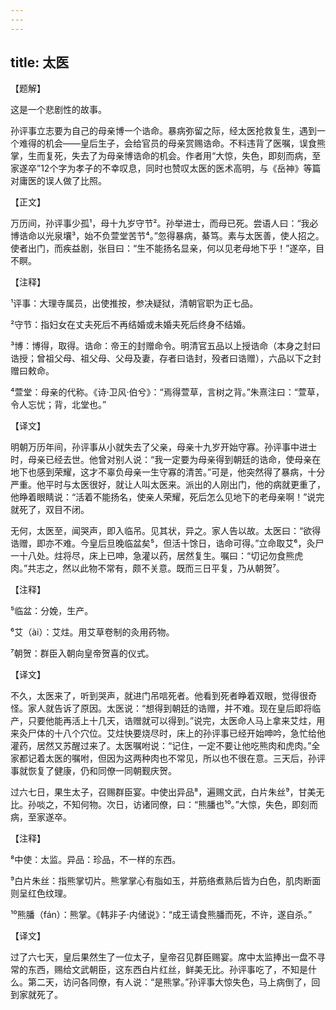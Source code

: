 ```yaml
---
---
---
```

title: 太医
---




【题解】


这是一个悲剧性的故事。

孙评事立志要为自己的母亲博一个诰命。暴病弥留之际，经太医抢救复生，遇到一个难得的机会——皇后生子，会给官员的母亲赏赐诰命。不料违背了医嘱，误食熊掌，生而复死，失去了为母亲博诰命的机会。作者用“大惊，失色，即刻而病，至家遂卒”12个字为孝子的不幸叹息，同时也赞叹太医的医术高明，与《岳神》等篇对庸医的误人做了比照。

【正文】

万历间，孙评事少孤¹，母十九岁守节²。孙举进士，而母已死。尝语人曰：“我必博诰命以光泉壤³，始不负萱堂苦节⁴。”忽得暴病，綦笃。素与太医善，使人招之。使者出门，而疾益剧，张目曰：“生不能扬名显亲，何以见老母地下乎！”遂卒，目不瞑。





【注释】


¹评事：大理寺属员，出使推按，参决疑狱，清朝官职为正七品。

²守节：指妇女在丈夫死后不再结婚或未婚夫死后终身不结婚。

³博：博得，取得。诰命：帝王的封赠命令。明清官五品以上授诰命（本身之封曰诰授；曾祖父母、祖父母、父母及妻，存者曰诰封，殁者曰诰赠），六品以下之封赠曰敕命。

⁴萱堂：母亲的代称。《诗·卫风·伯兮》：“焉得萱草，言树之背。”朱熹注曰：“萱草，令人忘忧；背，北堂也。”





【译文】


明朝万历年间，孙评事从小就失去了父亲，母亲十九岁开始守寡。孙评事中进士时，母亲已经去世。他曾对别人说：“我一定要为母亲得到朝廷的诰命，使母亲在地下也感到荣耀，这才不辜负母亲一生守寡的清苦。”可是，他突然得了暴病，十分严重。他平时与太医很好，就让人叫太医来。派出的人刚出门，他的病就更重了，他睁着眼睛说：“活着不能扬名，使亲人荣耀，死后怎么见地下的老母亲啊！”说完就死了，双目不闭。

无何，太医至，闻哭声，即入临吊。见其状，异之。家人告以故。太医曰：“欲得诰赠，即亦不难。今皇后旦晚临盆矣⁵，但活十馀日，诰命可得。”立命取艾⁶，灸尸一十八处。炷将尽，床上已呻，急灌以药，居然复生。嘱曰：“切记勿食熊虎肉。”共志之，然以此物不常有，颇不关意。既而三日平复，乃从朝贺⁷。





【注释】


⁵临盆：分娩，生产。

⁶艾（ài）：艾炷。用艾草卷制的灸用药物。

⁷朝贺：群臣入朝向皇帝贺喜的仪式。





【译文】


不久，太医来了，听到哭声，就进门吊唁死者。他看到死者睁着双眼，觉得很奇怪。家人就告诉了原因。太医说：“想得到朝廷的诰赠，并不难。现在皇后即将临产，只要他能再活上十几天，诰赠就可以得到。”说完，太医命人马上拿来艾炷，用来灸尸体的十八个穴位。艾炷快要烧尽时，床上的孙评事已经开始呻吟，急忙给他灌药，居然又苏醒过来了。太医嘱咐说：“记住，一定不要让他吃熊肉和虎肉。”全家都记着太医的嘱咐，但因为这两种肉也不常见，所以也不很在意。三天后，孙评事就恢复了健康，仍和同僚一同朝觐庆贺。

过六七日，果生太子，召赐群臣宴。中使出异品⁸，遍赐文武，白片朱丝⁹，甘美无比。孙啖之，不知何物。次日，访诸同僚，曰：“熊膰也¹⁰。”大惊，失色，即刻而病，至家遂卒。





【注释】


⁸中使：太监。异品：珍品，不一样的东西。

⁹白片朱丝：指熊掌切片。熊掌掌心有脂如玉，并筋络煮熟后皆为白色，肌肉断面则呈红色纹理。

¹⁰熊膰（fán）：熊掌。《韩非子·内储说》：“成王请食熊膰而死，不许，遂自杀。”





【译文】


过了六七天，皇后果然生了一位太子，皇帝召见群臣赐宴。席中太监捧出一盘不寻常的东西，赐给文武朝臣，这东西白片红丝，鲜美无比。孙评事吃了，不知是什么。第二天，访问各同僚，有人说：“是熊掌。”孙评事大惊失色，马上病倒了，回到家就死了。